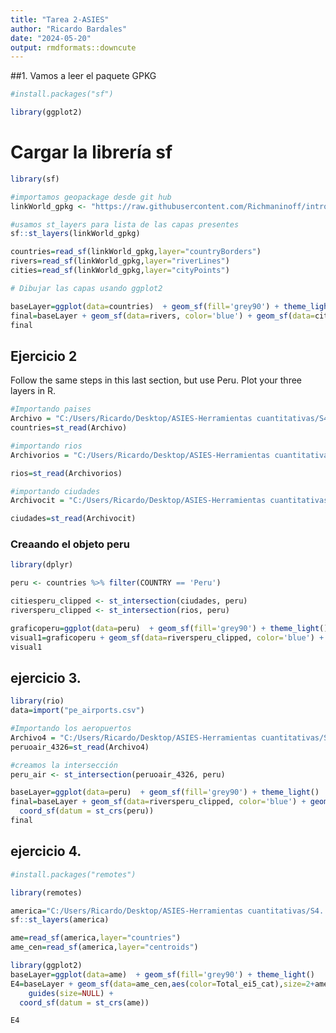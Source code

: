```yaml
---
title: "Tarea 2-ASIES"
author: "Ricardo Bardales"
date: "2024-05-20"
output: rmdformats::downcute
---
```


##1. Vamos a leer el paquete GPKG 


```r
#install.packages("sf")
```
```r
library(ggplot2)
```
# Cargar la librería sf
```r
library(sf)
```

```r
#importamos geopackage desde git hub
linkWorld_gpkg <- "https://raw.githubusercontent.com/Richmaninoff/introgeodf/main/maps/worldMap.gpkg"
```
```r
#usamos st_layers para lista de las capas presentes 
sf::st_layers(linkWorld_gpkg) 
```

```r
countries=read_sf(linkWorld_gpkg,layer="countryBorders")
rivers=read_sf(linkWorld_gpkg,layer="riverLines")
cities=read_sf(linkWorld_gpkg,layer="cityPoints")
```


```r
# Dibujar las capas usando ggplot2

baseLayer=ggplot(data=countries)  + geom_sf(fill='grey90') + theme_light()
final=baseLayer + geom_sf(data=rivers, color='blue') + geom_sf(data=cities, color='red') 
final
```

## Ejercicio 2

Follow the same steps in this last section, but use Peru.
Plot your three layers in R.


```r
#Importando paises
Archivo = "C:/Users/Ricardo/Desktop/ASIES-Herramientas cuantitativas/S4. DATA/maps/World_Countries/World_Countries.shp"
countries=st_read(Archivo)
```
```r
#importando rios
Archivorios = "C:/Users/Ricardo/Desktop/ASIES-Herramientas cuantitativas/S4. DATA/maps/World_Hydrography/World_Hydrography.shp"

rios=st_read(Archivorios)
```


```r
#importando ciudades
Archivocit = "C:/Users/Ricardo/Desktop/ASIES-Herramientas cuantitativas/S4. DATA/maps/World_Cities/World_Cities.shp"

ciudades=st_read(Archivocit)
```


### Creaando el objeto peru
```r
library(dplyr)
```

```r
peru <- countries %>% filter(COUNTRY == 'Peru')
```
```r
citiesperu_clipped <- st_intersection(ciudades, peru)
riversperu_clipped <- st_intersection(rios, peru)
```

```r
graficoperu=ggplot(data=peru)  + geom_sf(fill='grey90') + theme_light()
visual1=graficoperu + geom_sf(data=riversperu_clipped, color='blue') + geom_sf(data=citiesperu_clipped, color='red') 
visual1
```


## ejercicio 3. 


```r
library(rio)
data=import("pe_airports.csv")
```

```r
#Importando los aeropuertos 
Archivo4 = "C:/Users/Ricardo/Desktop/ASIES-Herramientas cuantitativas/S4. DATA/maps/peruoair_4326.shp"
peruoair_4326=st_read(Archivo4)
```
```r
#creamos la intersección 
peru_air <- st_intersection(peruoair_4326, peru)
```

```r
baseLayer=ggplot(data=peru)  + geom_sf(fill='grey90') + theme_light()
final=baseLayer + geom_sf(data=riversperu_clipped, color='blue') + geom_sf(data=peru_air, color='black') + geom_sf(data=citiesperu_clipped, color='red') + 
  coord_sf(datum = st_crs(peru))
final
```
## ejercicio 4. 

```r
#install.packages("remotes")
```
```r
library(remotes)
```
```r
america="C:/Users/Ricardo/Desktop/ASIES-Herramientas cuantitativas/S4. DATA/maps/America_2023_prjed.gpkg"
sf::st_layers(america)
```

```r
ame=read_sf(america,layer="countries")
ame_cen=read_sf(america,layer="centroids")
```

```r
library(ggplot2)
baseLayer=ggplot(data=ame)  + geom_sf(fill='grey90') + theme_light() 
E4=baseLayer + geom_sf(data=ame_cen,aes(color=Total_ei5_cat),size=2+ame_cen$Total_ei5) +
    guides(size=NULL) +
  coord_sf(datum = st_crs(ame))

E4
```






